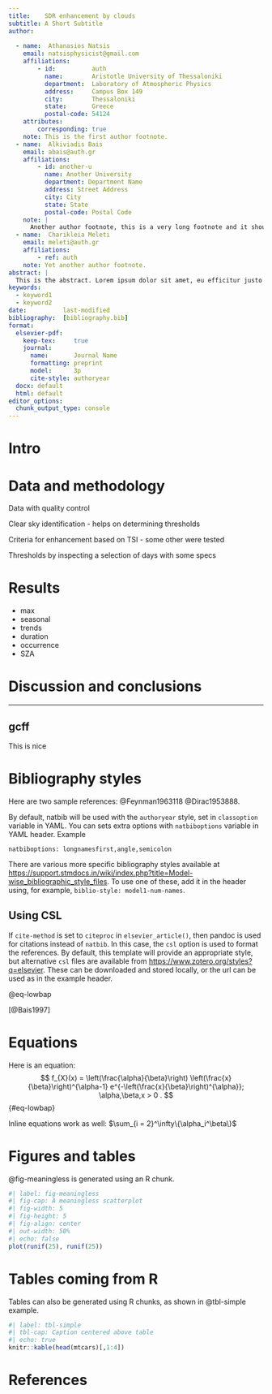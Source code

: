 ```yaml
---
title:    SDR enhancement by clouds
subtitle: A Short Subtitle
author:
    
  - name:  Athanasios Natsis
    email: natsisphysicist@gmail.com
    affiliations: 
        - id:          auth
          name:        Aristotle University of Thessaloniki
          department:  Laboratory of Atmospheric Physics
          address:     Campus Box 149 
          city:        Thessaloniki
          state:       Greece
          postal-code: 54124
    attributes:
        corresponding: true
    note: This is the first author footnote.
  - name:  Alkiviadis Bais
    email: abais@auth.gr
    affiliations:
        - id: another-u
          name: Another University
          department: Department Name
          address: Street Address
          city: City
          state: State
          postal-code: Postal Code
    note: |
      Another author footnote, this is a very long footnote and it should be a really long footnote. But this footnote is not yet sufficiently long enough to make two lines of footnote text.
  - name:  Charikleia Meleti
    email: meleti@auth.gr
    affiliations:
        - ref: auth
    note: Yet another author footnote.
abstract: |
  This is the abstract. Lorem ipsum dolor sit amet, eu efficitur justo rutrum at. Sed at tempus elit.
keywords: 
  - keyword1
  - keyword2
date:          last-modified
bibliography:  [bibliography.bib]
format:
  elsevier-pdf:
    keep-tex:     true
    journal:
      name:       Journal Name
      formatting: preprint
      model:      3p
      cite-style: authoryear
  docx: default
  html: default
editor_options: 
  chunk_output_type: console
---
```


# Intro




# Data and methodology


Data with quality control


Clear sky identification
- helps on determining thresholds


Criteria for enhancement based on TSI
- some other were tested

Thresholds by inspecting a selection of days with some specs



# Results

- max
- seasonal
- trends
- duration
- occurrence
- SZA



# Discussion and conclusions


------------------------------------------------------------------------

::: callout-important
## gcff

This is nice
:::

<!--# check this out -->

# Bibliography styles

Here are two sample references: @Feynman1963118 @Dirac1953888.

By default, natbib will be used with the `authoryear` style, set in `classoption` variable in YAML. You can sets extra options with `natbiboptions` variable in YAML header. Example

```         
natbiboptions: longnamesfirst,angle,semicolon
```

There are various more specific bibliography styles available at <https://support.stmdocs.in/wiki/index.php?title=Model-wise_bibliographic_style_files>. To use one of these, add it in the header using, for example, `biblio-style: model1-num-names`.

## Using CSL

If `cite-method` is set to `citeproc` in `elsevier_article()`, then pandoc is used for citations instead of `natbib`. In this case, the `csl` option is used to format the references. By default, this template will provide an appropriate style, but alternative `csl` files are available from <https://www.zotero.org/styles?q=elsevier>. These can be downloaded and stored locally, or the url can be used as in the example header.

@eq-lowbap

[@Bais1997]


# Equations

Here is an equation: $$ 
  f_{X}(x) = \left(\frac{\alpha}{\beta}\right)
  \left(\frac{x}{\beta}\right)^{\alpha-1}
  e^{-\left(\frac{x}{\beta}\right)^{\alpha}}; 
  \alpha,\beta,x > 0 .
$$ {#eq-lowbap}

Inline equations work as well: $\sum_{i = 2}^\infty\{\alpha_i^\beta\}$

# Figures and tables

@fig-meaningless is generated using an R chunk.

```r
#| label: fig-meaningless
#| fig-cap: A meaningless scatterplot
#| fig-width: 5
#| fig-height: 5
#| fig-align: center
#| out-width: 50%
#| echo: false
plot(runif(25), runif(25))
```

# Tables coming from R

Tables can also be generated using R chunks, as shown in @tbl-simple example.

```r
#| label: tbl-simple
#| tbl-cap: Caption centered above table
#| echo: true
knitr::kable(head(mtcars)[,1:4])
```

# References {.unnumbered}

